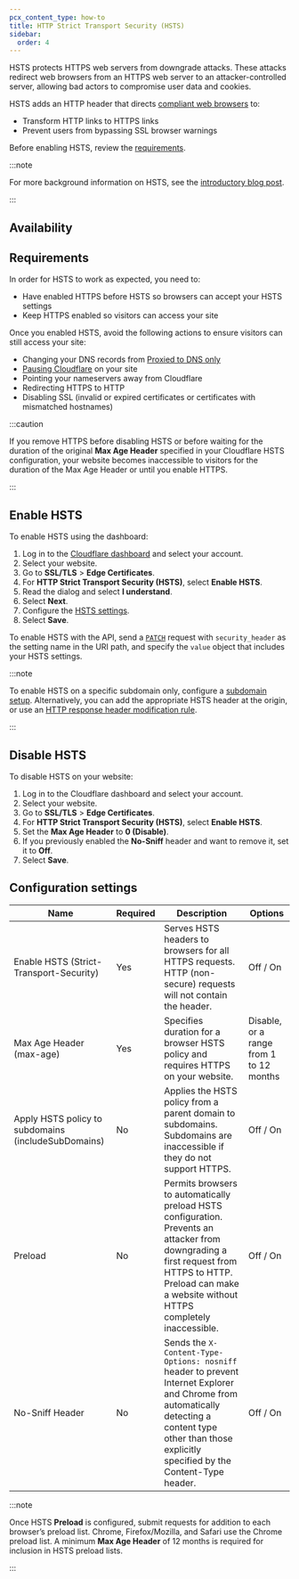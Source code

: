 ```yaml
---
pcx_content_type: how-to
title: HTTP Strict Transport Security (HSTS)
sidebar:
  order: 4
---
```



HSTS protects HTTPS web servers from downgrade attacks. These attacks redirect web browsers from an HTTPS web server to an attacker-controlled server, allowing bad actors to compromise user data and cookies.

HSTS adds an HTTP header that directs [compliant web browsers](/ssl/reference/browser-compatibility/) to:

- Transform HTTP links to HTTPS links
- Prevent users from bypassing SSL browser warnings

Before enabling HSTS, review the [requirements](#requirements).

:::note

For more background information on HSTS, see the [introductory blog post](https://blog.cloudflare.com/enforce-web-policy-with-hypertext-strict-transport-security-hsts/).

:::

## Availability

<FeatureTable id="ssl.hsts" />

## Requirements

In order for HSTS to work as expected, you need to:

- Have enabled HTTPS before HSTS so browsers can accept your HSTS settings
- Keep HTTPS enabled so visitors can access your site

Once you enabled HSTS, avoid the following actions to ensure visitors can still access your site:

- Changing your DNS records from [Proxied to DNS only](/dns/manage-dns-records/reference/proxied-dns-records/)
- [Pausing Cloudflare](/fundamentals/setup/manage-domains/pause-cloudflare/) on your site
- Pointing your nameservers away from Cloudflare
- Redirecting HTTPS to HTTP
- Disabling SSL (invalid or expired certificates or certificates with mismatched hostnames)

:::caution

If you remove HTTPS before disabling HSTS or before waiting for the duration of the original <strong>Max Age Header</strong> specified in your Cloudflare HSTS configuration, your website becomes inaccessible to visitors for the duration of the Max Age Header or until you enable HTTPS.

:::

## Enable HSTS

<Tabs syncKey="dashPlusAPI"> <TabItem label="Dashboard">

To enable HSTS using the dashboard:

1. Log in to the [Cloudflare dashboard](https://dash.cloudflare.com) and select your account.
2. Select your website.
3. Go to **SSL/TLS** > **Edge Certificates**.
4. For **HTTP Strict Transport Security (HSTS)**, select **Enable HSTS**.
5. Read the dialog and select **I understand**.
6. Select **Next**.
7. Configure the [HSTS settings](#configuration-settings).
8. Select **Save**.

</TabItem> <TabItem label="API">

To enable HSTS with the API, send a [`PATCH`](/api/operations/zone-settings-edit-single-setting) request with `security_header` as the setting name in the URI path, and specify the `value` object that includes your HSTS settings.

</TabItem> </Tabs>

:::note

To enable HSTS on a specific subdomain only, configure a [subdomain setup](/dns/zone-setups/subdomain-setup/). Alternatively, you can add the appropriate HSTS header at the origin, or use an [HTTP response header modification rule](/rules/transform/response-header-modification/).

:::

## Disable HSTS

To disable HSTS on your website:

1. Log in to the Cloudflare dashboard and select your account.
2. Select your website.
3. Go to **SSL/TLS** > **Edge Certificates**.
4. For **HTTP Strict Transport Security (HSTS)**, select **Enable HSTS**.
5. Set the **Max Age Header** to **0 (Disable)**.
6. If you previously enabled the **No-Sniff** header and want to remove it, set it to **Off**.
7. Select **Save**.

## Configuration settings

<table style="width:100%">
	<thead>
		<tr>
			<th>Name</th>
			<th>Required</th>
			<th>Description</th>
			<th>Options</th>
		</tr>
	</thead>
	<tbody>
		<tr>
			<td>Enable HSTS (Strict-Transport-Security)</td>
			<td>Yes</td>
			<td>
				Serves HSTS headers to browsers for all HTTPS requests. HTTP
				(non-secure) requests will not contain the header.
			</td>
			<td>Off / On</td>
		</tr>
		<tr>
			<td>Max Age Header (max-age)</td>
			<td>Yes</td>
			<td>
				Specifies duration for a browser HSTS policy and requires HTTPS on your
				website.
			</td>
			<td>Disable, or a range from 1 to 12 months</td>
		</tr>
		<tr>
			<td>Apply HSTS policy to subdomains (includeSubDomains)</td>
			<td>No</td>
			<td>
				Applies the HSTS policy from a parent domain to subdomains. Subdomains
				are inaccessible if they do not support HTTPS.
			</td>
			<td>Off / On</td>
		</tr>
		<tr>
			<td>Preload</td>
			<td>No</td>
			<td>
				Permits browsers to automatically preload HSTS configuration. Prevents
				an attacker from downgrading a first request from HTTPS to HTTP. Preload
				can make a website without HTTPS completely inaccessible.
			</td>
			<td>Off / On</td>
		</tr>
		<tr>
			<td>No-Sniff Header</td>
			<td>No</td>
			<td>
				Sends the <code>X-Content-Type-Options: nosniff</code> header to prevent
				Internet Explorer and Chrome from automatically detecting a content type
				other than those explicitly specified by the Content-Type header.
			</td>
			<td>Off / On</td>
		</tr>
	</tbody>
</table>

:::note

Once HSTS <strong>Preload</strong> is configured, submit requests for addition to each browser’s preload list. Chrome, Firefox/Mozilla, and Safari use the Chrome preload list. A minimum <strong>Max Age Header</strong> of 12 months is required for inclusion in HSTS preload lists.

:::
